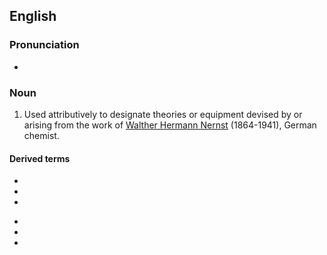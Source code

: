 ==English==

===Pronunciation===
* {{IPA|en|/nɜːnst/}}

===Noun===
{{en-noun|-}}

# Used attributively to designate theories or equipment devised by or arising from the work of [[w:Walther Nernst|Walther Hermann Nernst]] (1864-1941), German chemist.

====Derived terms====
{{top2}}
* {{l|en|Nernst effect}}
* {{l|en|Nernst equation}}
* {{l|en|Nernst glower}}
{{mid2}}
* {{l|en|Nernst heat theorem}}
* {{l|en|Nernst lamp}}
* {{l|en|Nernst potential}}
{{bottom}}